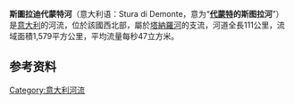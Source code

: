 {{Infobox river
| name              = Stura di Demonte
| image             = Pietraporzio-IMG 1017.JPG
| image_caption     =[[彼得拉波尔齐奥|彼得拉波尔齐奥]]段
| source1_location  = {{tsl|en|Lago della Maddalena||Lago della Maddalena}}, close to the Maddalena Pass
| source1_elevation = {{convert|1990|m|ft|abbr=on}}<ref>Source elevation taken from [http://www.vallestura.cn.it/comuni/comuniyy.html Comuni della Valle Stura - Comunità Montana Valle Stura di Demonte] {{webarchive|url=https://web.archive.org/web/20070809062527/http://www.vallestura.cn.it/comuni/comuniyy.html |date= 2007-08-09 }}</ref>
| mouth_location    = [[塔纳罗河|塔纳罗河]]，近[[凯拉斯科|凯拉斯科]]
| mouth_coordinates = {{coord|44.6512|7.8812|display=it|region:IT_type:river}}
| progression       = [[塔纳罗河|塔纳罗河]]→[[波河|波河]]→[[亚得里亚海|亚得里亚海]]
| subdivision_type1 = 地区
| subdivision_name1 = [[意大利|意大利]][[皮埃蒙特大区|皮埃蒙特大区]][[庫內奧省|庫內奧省]]
| length            = {{convert|115|km|mi|abbr=on}}
| discharge1_avg    = {{convert|47|m3/s|cuft/s}}
| basin_size        = {{convert|1579|km2|mi2}}
| map               = Stura di demonte location map.jpg
| map_caption       = [[皮埃蒙特大区|皮埃蒙特大区]]南部
}}
'''斯圖拉迪代蒙特河'''（意大利语：Stura di Demonte，意为“'''[[代蒙特|代蒙特]]的斯图拉河'''”）是[[意大利|意大利]]的河流，位於該國西北部，屬於[[塔納羅河|塔納羅河]]的支流，河道全長111公里，流域面積1,579平方公里，平均流量每秒47立方米。

==参考资料==
{{refs}}

{{Italy-geo-stub}}
[[Category:意大利河流|Category:意大利河流]]